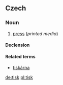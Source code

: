 ==Czech==

===Noun===
{{cs-noun|g=m}}

# [[press]] (''printed media'')

====Declension====
{{cs-decl-noun-auto|mi|ti|s|k}}

====Related terms====
*[[tiskárna]]

[[de:tisk]]
[[pl:tisk]]